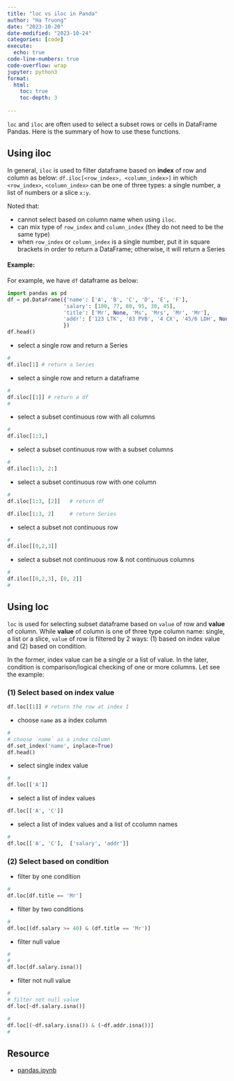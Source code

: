 ```yaml
---
title: "loc vs iloc in Panda"
author: "Ha Truong"
date: "2023-10-20"
date-modified: "2023-10-24"
categories: [code]
execute:
  echo: true
code-line-numbers: true
code-overflow: wrap
jupyter: python3
format:
  html:
    toc: true
    toc-depth: 3
    
---
```



`loc` and `iloc` are often used to select a subset rows or cells in DataFrame Pandas. Here is the summary of how to use these functions.

## Using iloc
In general, `iloc` is used to filter dataframe based on **index** of row and column as below:
  ```
  df.iloc[<row_index>, <column_index>]
  ```
in which `<row_index>`, `<column_index>` can be one of three types: a single number, a list of numbers or a slice `x:y`. 

Noted that:

  - cannot select based on column name when using `iloc`.
  - can mix type of `row_index` and `column_index` (they do not need to be the same type)
  - when `row_index` or `column_index` is a single number, put it in square brackets in order to return a DataFrame; otherwise, it will return a Series

#### Example: 
For example, we have `df` dataframe as below:
```python
import pandas as pd
df = pd.DataFrame({'name': ['A', 'B', 'C', 'D', 'E', 'F'], 
                  'salary': [100, 77, 80, 95, 30, 45],
                  'title': ['Mr', None, 'Ms', 'Mrs', 'Mr', 'Mr'],
                  'addr': ['123 LTK', '83 PVB', '4 CX', '45/6 LDH', None, None]
                  })
df.head()
```
  - select a single row and return a Series

```python
#
df.iloc[1] # return a Series
```
  - select a single row and return a dataframe
```python
#
df.iloc[[1]] # return a df
# 
```
  - select a subset continuous row with all columns
```python
# 
df.iloc[1:3,]
```
  - select a subset continuous row with a subset columns
```python
#
df.iloc[1:3, 2:]
```
- select a subset continuous row with one column
```python
#
df.iloc[1:3, [2]]   # return df
```

```python
df.iloc[1:3, 2]     # return Series
```
- select a subset not continuous row
```python
# 
df.iloc[[0,2,3]] 
```
- select a subset not continuous row & not continuous columns
```python
# 
df.iloc[[0,2,3], [0, 2]] 
#
```


## Using loc
`loc` is used for selecting subset dataframe based on `value` of row and **value** of column. While **value** of column is one of three type column name: single, a list or a slice, `value` of row is filtered by 2 ways: (1) based on index value and (2) based on condition.

In the former, index value can be a single or a list of value. In the later, condition is comparison/logical checking of one or more columns. Let see the example:


### (1) Select based on index value

```python
df.loc[[1]] # return the row at index 1
```
- choose `name` as a index column
```python
# 
# choose `name` as a index column
df.set_index('name', inplace=True)
df.head()
```
- select single index value
```python
#
df.loc[['A']]
```
- select a list of index values
```python
df.loc[['A', 'C']]
```

- select a list of index values and a list of ccolumn names
```python
#
df.loc[['A', 'C'],  ['salary', 'addr']]
```

### (2) Select based on condition

- filter by one condition
```python
#
df.loc[df.title == 'Mr']
```

- filter by two conditions
```python
#
df.loc[(df.salary >= 40) & (df.title == 'Mr')]
```
- filter null value
```python
#
# 
df.loc[df.salary.isna()]
```
- filter not null value
```python
#
# filter not null value
df.loc[~df.salary.isna()]
```

```python
#
df.loc[(~df.salary.isna()) & (~df.addr.isna())]
#
```

## Resource
- [pandas.ipynb](https://github.com/hatttruong/machine-learning-from-scratch/blob/c8fa48bf0807b2540eb7d81e779d54885c83d1f8/pandas.ipynb)
